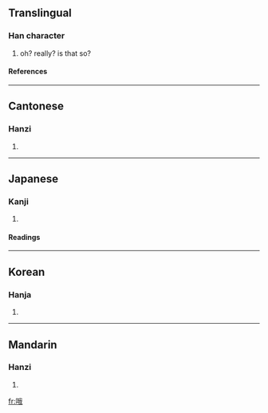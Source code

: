 ==Translingual==
===Han character===
{{Han char|rn=30|rad=口|as=07|sn=10|four=6305<sub>0</sub>|canj=口竹手戈 (RHQI)}}
# oh? really? is that so?
====References====
{{Han ref|kx=0190.090|dkj=03642|dj=0409.260|hdz=10630.150|uh=54E6|ud=21734|bh=AE40|bd=44608}}
----
==Cantonese==
===Hanzi===
{{yue-hanzi|jyut=|y=ngo4, o4 o6}}
# {{defn|Cantonese}}
----
==Japanese==
===Kanji===
{{ja-kanji|grade=|rs=口07}}
# {{defn|Japanese}} 
====Readings====
{{ja-readings|on=[[が]] (ga)|kun=[[うたう]] (utau)}}
----
==Korean==
===Hanja===
{{ko-hanja|hangeul=아|rv=a|mr=a}}
# {{defn|Korean}}
----
==Mandarin==
===Hanzi===
{{cmn-hanzi|pin=[[é]] ([[e2]])|wg=o<sup>2</sup>}}
# {{defn|Mandarin}}

[[fr:哦]]